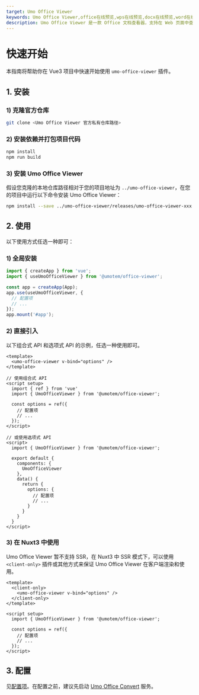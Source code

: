 ```yaml
---
target: Umo Office Viewer
keywords: Umo Office Viewer,office在线预览,wps在线预览,docx在线预览,word在线预览,pdf在线预览
description: Umo Office Viewer 是一款 Office 文档查看器，支持在 Web 页面中查看 40 余种主流的办公文档。
---
```


# 快速开始

本指南将帮助你在 Vue3 项目中快速开始使用 `umo-office-viewer` 插件。

## 1. 安装

### 1) 克隆官方仓库
```bash
git clone <Umo Office Viewer 官方私有仓库路径>
```

### 2) 安装依赖并打包项目代码

```sh npm2yarn
npm install
npm run build
```

### 3) 安装 Umo Office Viewer

假设您克隆的本地仓库路径相对于您的项目地址为 `../umo-office-viewer`，在您的项目中运行以下命令安装 Umo Office Viewer：
 
```sh npm2yarn
npm install --save ../umo-office-viewer/releases/umo-office-viewer-xxx.tgz
```

## 2. 使用

以下使用方式任选一种即可：

### 1) 全局安装
```js filename="main.js"
import { createApp } from 'vue';
import { useUmoOfficeViewer } from '@umotem/office-viewer';

const app = createApp(App);
app.use(useUmoOfficeViewer, {
  // 配置项
  // ...
});
app.mount('#app');
```

### 2) 直接引入

以下组合式 API 和选项式 API 的示例，任选一种使用即可。

```vue filename="component.vue"
<template>
  <umo-office-viewer v-bind="options" />
</template>

// 使用组合式 API
<script setup>
  import { ref } from 'vue'
  import { UmoOfficeViewer } from '@umotem/office-viewer';

  const options = ref({
    // 配置项
    // ...
  });
</script>

// 或使用选项式 API
<script>
  import { UmoOfficeViewer } from '@umotem/office-viewer';

  export default {
    components: {
      UmoOfficeViewer
    },
    data() {
      return {
        options: {
          // 配置项
          // ...
        }
      }
    }
  }
</script>
```

### 3) 在 Nuxt3 中使用

Umo Office Viewer 暂不支持 SSR，在 Nuxt3 中 SSR 模式下，可以使用 `<client-only>` 插件或其他方式来保证 Umo Office Viewer 在客户端渲染和使用。

```vue {2,4} filename="component.vue"
<template>
  <client-only>
    <umo-office-viewer v-bind="options" />
  </client-only>
</template>

<script setup>
  import { UmoOfficeViewer } from '@umotem/office-viewer';

  const options = ref({
    // 配置项
    // ...
  });
</script>
```

## 3. 配置

见[配置项](./options)。在配置之前，建议先启动 [Umo Office Convert](../office-convert/deployment) 服务。